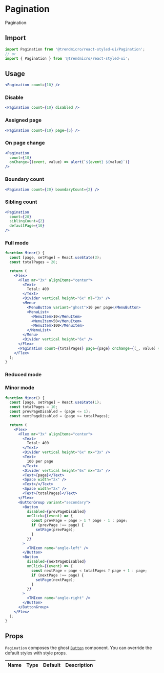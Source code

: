 # Pagination

Pagination

## Import

```js
import Pagination from '@trendmicro/react-styled-ui/Pagination';
// or
import { Pagination } from '@trendmicro/react-styled-ui';
```

## Usage

```jsx
<Pagination count={10} />
```

### Disable

```jsx
<Pagination count={10} disabled />
```

### Assigned page

```jsx
<Pagination count={10} page={5} />
```

### On page change

```jsx
<Pagination
  count={10}
  onChange={(event, value) => alert(`${event} ${value}`)}
/>
```

### Boundary count

```jsx
<Pagination count={20} boundaryCount={2} />
```

### Sibling count

```jsx
<Pagination
  count={20}
  siblingCount={2}
  defaultPage={10}
/>
```

### Full mode

```jsx
function Minor() {
  const [page, setPage] = React.useState(3);
  const totalPages = 20;

  return (
    <Flex>
      <Flex mr="3x" alignItems="center">
        <Text>
          Total: 400
        </Text>
        <Divider vertical height="6x" ml="3x" />
        <Menu>
          <MenuButton variant="ghost">10 per page</MenuButton>
          <MenuList>
            <MenuItem>10</MenuItem>
            <MenuItem>50</MenuItem>
            <MenuItem>100</MenuItem>
          </MenuList>
        </Menu>
        <Divider vertical height="6x" />
      </Flex>
      <Pagination count={totalPages} page={page} onChange={(_, value) => setPage(value)} />
    </Flex>
  );
}

```

### Reduced mode

### Minor mode

```jsx
function Minor() {
  const [page, setPage] = React.useState(1);
  const totalPages = 10;
  const prevPageDisabled = (page <= 1);
  const nextPageDisabled = (page >= totalPages);

  return (
    <Flex>
      <Flex mr="3x" alignItems="center">
        <Text>
          Total: 400
        </Text>
        <Divider vertical height="6x" mx="3x" />
        <Text>
          100 per page
        </Text>
        <Divider vertical height="6x" mx="3x" />
        <Text>{page}</Text>
        <Space width="2x" />
        <Text>/</Text>
        <Space width="2x" />
        <Text>{totalPages}</Text>
      </Flex>
      <ButtonGroup variant="secondary">
        <Button
          disabled={prevPageDisabled}
          onClick={(event) => {
            const prevPage = page > 1 ? page - 1 : page;
            if (prevPage !== page) {
              setPage(prevPage);
            }
          }}
        >
          <TMIcon name="angle-left" />
        </Button>
        <Button
          disabled={nextPageDisabled}
          onClick={(event) => {
            const nextPage = page < totalPages ? page + 1 : page;
            if (nextPage !== page) {
              setPage(nextPage);
            }
          }}
        >
          <TMIcon name="angle-right" />
        </Button>
      </ButtonGroup>
    </Flex>
  );
}
```

## Props

`Pagination` composes the ghost [`Button`](./Button) component. You can override the default styles with style props.

| Name | Type | Default | Description |
| :--- | :--- | :------ | :---------- |
